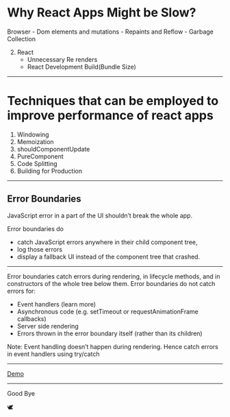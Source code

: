# Why React Apps Might be Slow?
Browser
    - Dom elements and mutations
    - Repaints and Reflow
    - Garbage Collection

2. React
    - Unnecessary Re renders
    - React Development Build(Bundle Size)

---

# Techniques that can be employed to improve performance of react apps
1. Windowing
2. Memoization
3. shouldComponentUpdate
4. PureComponent
6. Code Splitting
7. Building for Production

---
## Error Boundaries
 JavaScript error in a part of the UI shouldn’t break the whole app. 

Error boundaries do 
 - catch JavaScript errors anywhere in their child component tree, 
 - log those errors
 - display a fallback UI instead of the component tree that crashed. 

---

Error boundaries catch errors during rendering, in lifecycle methods, and in constructors of the whole tree below them.
Error boundaries do not catch errors for:
 - Event handlers (learn more)
 - Asynchronous code (e.g. setTimeout or requestAnimationFrame callbacks)
 - Server side rendering
 - Errors thrown in the error boundary itself (rather than its children)

Note: Event handling doesn’t happen during rendering. Hence catch errors in event handlers using try/catch

---

[Demo](https://codesandbox.io/s/n4z49z0lxl)

---
Good Bye

🕊️